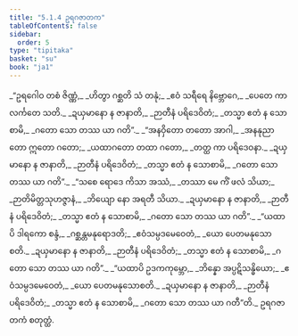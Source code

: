 ```yaml
---
title: "5.1.4 ဥရဂဇာတက"
tableOfContents: false
sidebar:
  order: 5
type: "tipitaka"
basket: "su"
book: "ja1"
---
```



<DynamicBreadcrumb />

<Division number="19" book="ja1">

<Paragraph number="1167" type="verses" book="ja1">
_“ဥရဂေါဝ တစံ ဇိဏ္ဏံ,_  
_ဟိတွာ ဂစ္ဆတိ သံ တနုံ;_  
_ဧဝံ သရီရေ နိဗ္ဘောဂေ,_  
_ပေတေ ကာလင်္ကတေ သတိ._  

</Paragraph>

</Division>
<Division number="20" book="ja1">

<Paragraph number="1168" type="verses" book="ja1">
_ဍယှမာနော န ဇာနာတိ,_  
_ဉာတီနံ ပရိဒေဝိတံ;_  
_တသ္မာ ဧတံ န သောစာမိ,_  
_ဂတော သော တဿ ယာ ဂတိ”._  

</Paragraph>

</Division>
<Division number="21" book="ja1">

<Paragraph number="1169" type="verses" book="ja1">
_“အနဝှိတော တတော အာဂါ,_  
_အနနုညာတော ဣတော ဂတော;_  
_ယထာဂတော တထာ ဂတော,_  
_တတ္ထ ကာ ပရိဒေဝနာ._  

</Paragraph>

</Division>
<Division number="22" book="ja1">

<Paragraph number="1170" type="verses" book="ja1">
_ဍယှမာနော န ဇာနာတိ,_  
_ဉာတီနံ ပရိဒေဝိတံ;_  
_တသ္မာ ဧတံ န သောစာမိ,_  
_ဂတော သော တဿ ယာ ဂတိ”._  

</Paragraph>

</Division>
<Division number="23" book="ja1">

<Paragraph number="1171" type="verses" book="ja1">
_“သစေ ရောဒေ ကိသာ အဿံ,_  
_တဿာ မေ ကိံ ဖလံ သိယာ;_  
_ဉာတိမိတ္တသုဟဇ္ဇာနံ,_  
_ဘိယျော နော အရတီ သိယာ._  

</Paragraph>

</Division>
<Division number="24" book="ja1">

<Paragraph number="1172" type="verses" book="ja1">
_ဍယှမာနော န ဇာနာတိ,_  
_ဉာတီနံ ပရိဒေဝိတံ;_  
_တသ္မာ ဧတံ န သောစာမိ,_  
_ဂတော သော တဿ ယာ ဂတိ”._  

</Paragraph>

</Division>
<Division number="25" book="ja1">

<Paragraph number="1173" type="verses" book="ja1">
_“ယထာပိ ဒါရကော စန္ဒံ,_  
_ဂစ္ဆန္တမနုရောဒတိ;_  
_ဧဝံသမ္ပဒမေဝေတံ,_  
_ယော ပေတမနုသောစတိ._  

</Paragraph>

</Division>
<Division number="26" book="ja1">

<Paragraph number="1174" type="verses" book="ja1">
_ဍယှမာနော န ဇာနာတိ,_  
_ဉာတီနံ ပရိဒေဝိတံ;_  
_တသ္မာ ဧတံ န သောစာမိ,_  
_ဂတော သော တဿ ယာ ဂတိ”._  

</Paragraph>

</Division>
<Division number="27" book="ja1">

<Paragraph number="1175" type="verses" book="ja1">
_“ယထာပိ ဥဒကကုမ္ဘော,_  
_ဘိန္နော အပ္ပဋိသန္ဓိယော;_  
_ဧဝံသမ္ပဒမေဝေတံ,_  
_ယော ပေတမနုသောစတိ._  

</Paragraph>

</Division>
<Division number="28" book="ja1">

<Paragraph number="1176" type="verses" book="ja1">
_ဍယှမာနော န ဇာနာတိ,_  
_ဉာတီနံ ပရိဒေဝိတံ;_  
_တသ္မာ ဧတံ န သောစာမိ,_  
_ဂတော သော တဿ ယာ ဂတီ”တိ._  


</Paragraph>
</Division>

<Paragraph number="1177" type="center" book="ja1">
ဥရဂဇာတကံ စတုတ္ထံ.
</Paragraph>